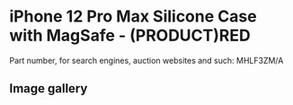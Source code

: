 
# iPhone 12 Pro Max Silicone Case with MagSafe - (PRODUCT)RED

Part number, for search engines, auction websites and such: MHLF3ZM/A

## Image gallery

<div style={{ width: "768px" }}>
  <GalleryComponent
    images={[
      {
        original: "/everysource/MHLF3.png",
        thumbnail: "/everypreview/MHLF3.png",
      },
      {
        original: "/everysource/MHLF3_AV1.png",
        thumbnail: "/everypreview/MHLF3_AV1.png",
      },
      {
        original: "/everysource/MHLF3_AV2.png",
        thumbnail: "/everypreview/MHLF3_AV2.png",
      },
      {
        original: "/everysource/MHLF3_AV3.png",
        thumbnail: "/everypreview/MHLF3_AV3.png",
      }
    ]}
  />
</div>